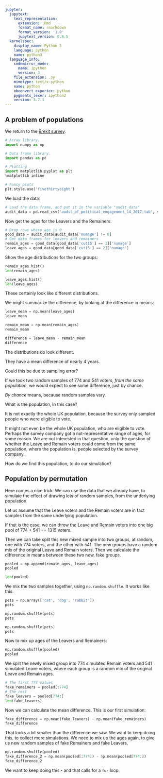 ```yaml
---
jupyter:
  jupytext:
    text_representation:
      extension: .Rmd
      format_name: rmarkdown
      format_version: '1.0'
      jupytext_version: 0.8.5
  kernelspec:
    display_name: Python 3
    language: python
    name: python3
  language_info:
    codemirror_mode:
      name: ipython
      version: 3
    file_extension: .py
    mimetype: text/x-python
    name: python
    nbconvert_exporter: python
    pygments_lexer: ipython3
    version: 3.7.1
---
```


## A problem of populations

We return to the [Brexit survey](../exercises/brexit_analysis).

```python
# Array library.
import numpy as np

# Data frame library.
import pandas as pd

# Plotting
import matplotlib.pyplot as plt
%matplotlib inline

# Fancy plots
plt.style.use('fivethirtyeight')
```

We load the data:

```python
# Load the data frame, and put it in the variable "audit_data"
audit_data = pd.read_csv('audit_of_political_engagement_14_2017.tab', sep='\t')
```

Now get the ages for the Leavers and the Remainers:

```python
# Drop rows where age is 0
good_data = audit_data[audit_data['numage'] != 0]
# Get data frames for leavers and remainers
remain_ages = good_data[good_data['cut15'] == 1]['numage']
leave_ages = good_data[good_data['cut15'] == 2]['numage']
```

Show the age distributions for the two groups:

```python
remain_ages.hist()
len(remain_ages)
```

```python
leave_ages.hist()
len(leave_ages)
```

These certainly look like different distributions.


We might summarize the difference, by looking at the difference in means:

```python
leave_mean = np.mean(leave_ages)
leave_mean
```

```python
remain_mean = np.mean(remain_ages)
remain_mean
```

```python
difference = leave_mean - remain_mean
difference
```

The distributions do look different.

They have a mean difference of nearly 4 years.

Could this be due to sampling error?

If we took two random samples of 774 and 541 voters, *from the same
population*, we would expect to see some difference, just by chance.

*By chance* means, because random samples vary.


What is the population, in this case?


It is not exactly the whole UK population, because the survey only sampled
people who were eligible to vote.


It might not even be the whole UK population, who are eligible to vote.
Perhaps the survey company got a not-representative range of ages, for some
reason.  We are not interested in that question, only the question of whether
the Leave and Remain voters could come from the same population, where the
population is, people selected by the survey company.


How do we find this population, to do our simulation?


## Population by permutation

Here comes a nice trick.   We can use the data that we already have, to
simulate the effect of drawing lots of random samples, from the underlying
population.


Let us assume that the Leave voters and the Remain voters are in fact samples
from the same underlying population.

If that is the case, we can throw the Leave and Remain voters into one big pool
of 774 + 541 == 1315 voters.

Then we can take split this new mixed sample into two groups, at
random, one with 774 voters, and the other with 541.  The new groups
have a random mix of the original Leave and Remain voters.  Then we
calculate the difference in means between these two new, fake groups.

```python
pooled = np.append(remain_ages, leave_ages)
pooled
```

```python
len(pooled)
```

We mix the two samples together, using `np.random.shuffle`.  It works like
this:

```python
pets = np.array(['cat', 'dog', 'rabbit'])
pets
```

```python
np.random.shuffle(pets)
pets
```

```python
np.random.shuffle(pets)
pets
```

Now to mix up ages of the Leavers and Remainers:

```python
np.random.shuffle(pooled)
pooled
```

We split the newly mixed group into 774 simulated Remain voters and 541
simulated Leave voters, where each group is a random mix of the original Leave
and Remain ages.

```python
# The first 774 values
fake_remainers = pooled[:774]
# The rest
fake_leavers = pooled[774:]
len(fake_leavers)
```

Now we can calculate the mean difference.  This is our first simulation:

```python
fake_difference = np.mean(fake_leavers) - np.mean(fake_remainers)
fake_difference
```

That looks a lot smaller than the difference we saw.   We want to keep doing
this, to collect more simulations.  We need to mix up the ages again, to give
us new random samples of fake Remainers and fake Leavers.

```python
np.random.shuffle(pooled)
fake_difference_2 = np.mean(pooled[:774]) - np.mean(pooled[774:])
fake_difference_2
```

We want to keep doing this - and that calls for a `for` loop.
